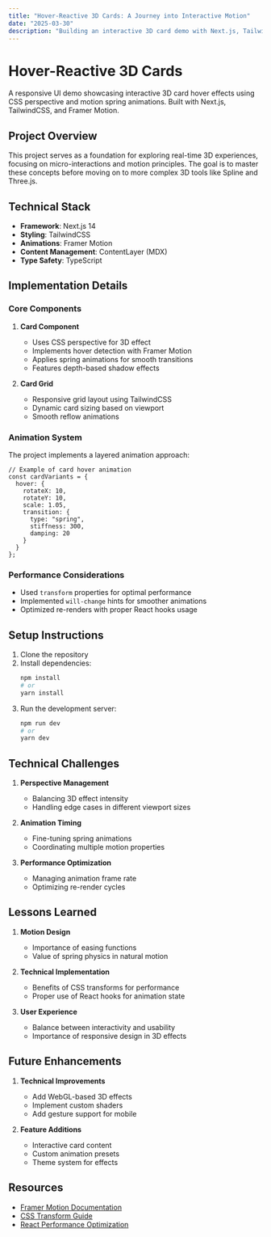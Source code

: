 ```yaml
---
title: "Hover-Reactive 3D Cards: A Journey into Interactive Motion"
date: "2025-03-30"
description: "Building an interactive 3D card demo with Next.js, TailwindCSS, and Framer Motion, exploring micro-interactions and motion principles."
---
```


# Hover-Reactive 3D Cards

A responsive UI demo showcasing interactive 3D card hover effects using CSS perspective and motion spring animations. Built with Next.js, TailwindCSS, and Framer Motion.

## Project Overview

This project serves as a foundation for exploring real-time 3D experiences, focusing on micro-interactions and motion principles. The goal is to master these concepts before moving on to more complex 3D tools like Spline and Three.js.

## Technical Stack

- **Framework**: Next.js 14
- **Styling**: TailwindCSS
- **Animations**: Framer Motion
- **Content Management**: ContentLayer (MDX)
- **Type Safety**: TypeScript

## Implementation Details

### Core Components

1. **Card Component**
   - Uses CSS perspective for 3D effect
   - Implements hover detection with Framer Motion
   - Applies spring animations for smooth transitions
   - Features depth-based shadow effects

2. **Card Grid**
   - Responsive grid layout using TailwindCSS
   - Dynamic card sizing based on viewport
   - Smooth reflow animations

### Animation System

The project implements a layered animation approach:

```tsx
// Example of card hover animation
const cardVariants = {
  hover: {
    rotateX: 10,
    rotateY: 10,
    scale: 1.05,
    transition: {
      type: "spring",
      stiffness: 300,
      damping: 20
    }
  }
};
```

### Performance Considerations

- Used `transform` properties for optimal performance
- Implemented `will-change` hints for smoother animations
- Optimized re-renders with proper React hooks usage

## Setup Instructions

1. Clone the repository
2. Install dependencies:
   ```bash
   npm install
   # or
   yarn install
   ```
3. Run the development server:
   ```bash
   npm run dev
   # or
   yarn dev
   ```

## Technical Challenges

1. **Perspective Management**
   - Balancing 3D effect intensity
   - Handling edge cases in different viewport sizes

2. **Animation Timing**
   - Fine-tuning spring animations
   - Coordinating multiple motion properties

3. **Performance Optimization**
   - Managing animation frame rate
   - Optimizing re-render cycles

## Lessons Learned

1. **Motion Design**
   - Importance of easing functions
   - Value of spring physics in natural motion

2. **Technical Implementation**
   - Benefits of CSS transforms for performance
   - Proper use of React hooks for animation state

3. **User Experience**
   - Balance between interactivity and usability
   - Importance of responsive design in 3D effects

## Future Enhancements

1. **Technical Improvements**
   - Add WebGL-based 3D effects
   - Implement custom shaders
   - Add gesture support for mobile

2. **Feature Additions**
   - Interactive card content
   - Custom animation presets
   - Theme system for effects

## Resources

- [Framer Motion Documentation](https://www.framer.com/motion/)
- [CSS Transform Guide](https://developer.mozilla.org/en-US/docs/Web/CSS/transform)
- [React Performance Optimization](https://reactjs.org/docs/optimizing-performance.html) 